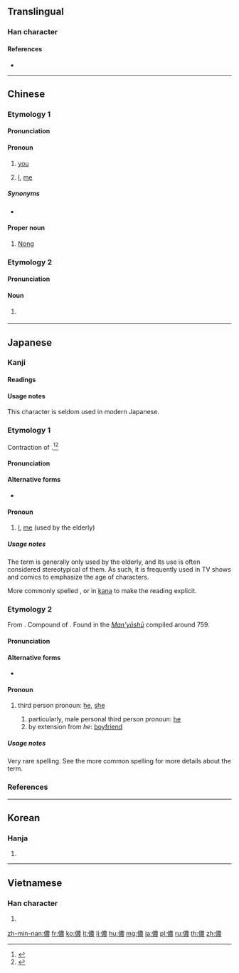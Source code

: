 {{also|侬}}
==Translingual==

===Han character===
{{Han char|rn=9|rad=人|as=13|sn=15|four=25232|canj=OTWV|ids=⿰亻農}}

====References====
* {{Han ref|kx=0118.250|dkj=01176|dj=0251.090|hdz=10225.040|uh=5102|ud=20738|bh=BBFA|bd=48122}}

----

==Chinese==
{{zh-forms|s=侬}}

===Etymology 1===
====Pronunciation====
{{zh-pron
|m=nóng
|c=nung4
|md=nè̤ng
|mn=lông
|w=1non
|mc=y
|oc=y
|cat=pron,pn,n
}}

====Pronoun====
{{zh-pronoun}}

# {{label|zh|Wu|sort=1non}} [[you]] {{gloss|2nd person singular pronoun}}
#: {{zh-usex|哪能 儂 現在 上海言話 講 了 介 好？|How come '''you''' speak Shanghainese so well?|SH}}
# {{label|zh|poetic|sort=nong2}} [[I]], [[me]] {{gloss|1st person singular pronoun}}

=====Synonyms=====
* {{zh-l|你}}

====Proper noun====
{{zh-proper noun}}

# {{surname|lang=zh}} [[Nong]]

===Etymology 2===
====Pronunciation====
{{zh-pron
|m=
|c=
|md=nè̤ng
|mn=lâng |mna=Taiwanese-The_Consonant_l.ogg
|w=
|mc=
|oc=
|cat=n
}}

====Noun====
{{zh-noun}}

# {{label|zh|Min}} {{alternative form of|人|lang=zh}}

----

==Japanese==
{{ja-kanjitab|わし|yomi=kun}}

===Kanji===
{{ja-kanji|grade=|rs=人13}}

====Readings====
{{ja-readings
|goon=[[の]] (no), [[のう]] (nō)
|kanon=[[どう]] (dō)
|kanyoon=[[のん]] (non)
|kun=[[わし]] (washi), [[かれ]] (kare)
}}

====Usage notes====
This character is seldom used in modern Japanese.

===Etymology 1===
{{ja-kanjitab|yomi=k|わし}}
Contraction of {{m|ja|私|tr=watashi||I, me}}.<ref name="KDJ">{{R:Kokugo Dai Jiten}}</ref><ref name="DJR">{{R:Daijirin}}</ref>

====Pronunciation====
{{ja-pron|yomi=k|わし|acc=0|acc_ref=DJR}}

====Alternative forms====
* {{ja-l|私}} {{qualifier|more common}}

====Pronoun====
{{ja-pos|わし|pronoun}}

# [[I]], [[me]] (used by the elderly)

=====Usage notes=====
The term is generally only used by the elderly, and its use is often considered stereotypical of them. As such, it is frequently used in TV shows and comics to emphasize the age of characters.

More commonly spelled {{m|ja|私}}, or in [[kana#English|kana]] to make the reading explicit.

===Etymology 2===
{{ja-kanjitab|yomi=k|かれ}}
From {{etyl|ojp|ja|sort=かれ}}. Compound of {{suffix|lang=ja|sort=かれ|彼|tr1=ka|t1=that, yon|れ|tr2=re|pos2=nominalizing suffix for demonstratives}}. Found in the [[w:Man'yōshū|''Man'yōshū'']] compiled around 759.

====Pronunciation====
{{ja-pron|yomi=k|かれ|acc=1|acc_ref=DJR}}

====Alternative forms====
* {{ja-l|彼}} {{qualifier|more common}}

====Pronoun====
{{ja-pos|pronoun|かれ}}

# {{label|ja|sort=かれ|rare}} third person pronoun: [[he]], [[she]]
## particularly, male personal third person pronoun: [[he]]
## by extension from ''he'': [[boyfriend]]

=====Usage notes=====
Very rare spelling. See the more common spelling {{m|ja|彼}} for more details about the term.

===References===
<references/>

----

==Korean==

===Hanja===
{{ko-hanja|hangeul=농|rv=nong|mr=nong}}

# {{defn|lang=ko|sort=人13}}

----

==Vietnamese==

===Han character===
{{vi-hantu|[[nông]], [[nùng]], [[noọng]]|rs=人13}}

# {{defn|lang=vi|sort=人13}}

[[zh-min-nan:儂]]
[[fr:儂]]
[[ko:儂]]
[[lt:儂]]
[[li:儂]]
[[hu:儂]]
[[mg:儂]]
[[ja:儂]]
[[pl:儂]]
[[ru:儂]]
[[th:儂]]
[[zh:儂]]